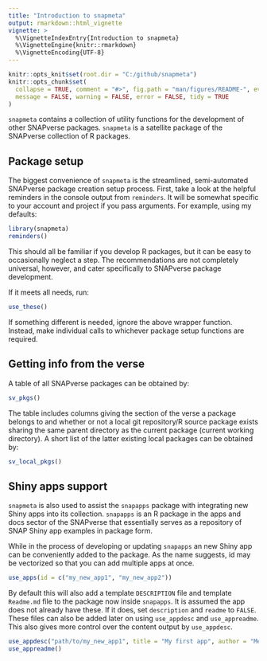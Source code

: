 ```yaml
---
title: "Introduction to snapmeta"
output: rmarkdown::html_vignette
vignette: >
  %\VignetteIndexEntry{Introduction to snapmeta}
  %\VignetteEngine{knitr::rmarkdown}
  %\VignetteEncoding{UTF-8}
---
```


```r
knitr::opts_knit$set(root.dir = "C:/github/snapmeta")
knitr::opts_chunk$set(
  collapse = TRUE, comment = "#>", fig.path = "man/figures/README-", eval = TRUE,
  message = FALSE, warning = FALSE, error = FALSE, tidy = TRUE
)
```

`snapmeta` contains a collection of utility functions for the development of other SNAPverse packages.
`snapmeta` is a satellite package of the SNAPverse collection of R packages.

## Package setup

The biggest convenience of `snapmeta` is the streamlined, semi-automated SNAPverse package creation setup process.
First, take a look at the helpful reminders in the console output from `reminders`.
It will be somewhat specific to your account and project if you pass arguments.
For example, using my defaults:

```r
library(snapmeta)
reminders()
```

This should all be familiar if you develop R packages, but it can be easy to occasionally neglect a step.
The recommendations are not completely universal, however, and cater specifically to SNAPverse package development.

If it meets all needs, run:

```r
use_these()
```

If something different is needed, ignore the above wrapper function.
Instead, make individual calls to whichever package setup functions are required.

## Getting info from the verse

A table of all SNAPverse packages can be obtained by:

```r
sv_pkgs()
```

The table includes columns giving the section of the verse a package belongs to and whether or not a local git repository/R source package
exists sharing the same parent directory as the current package (current working directory).
A short list of the latter existing local packages can be obtained by:

```r
sv_local_pkgs()
```

## Shiny apps support

`snapmeta` is also used to assist the `snapapps` package with integrating new Shiny apps into its collection. `snapapps` is an R package in the apps and docs sector of the SNAPverse that essentially serves as a repository of SNAP Shiny app examples in package form.

While in the process of developing or updating `snapapps` an new Shiny app can be conveniently added to the package.
As the name suggests, id may be vectorized so that you can add multiple apps at once.

```r
use_apps(id = c("my_new_app1", "my_new_app2"))
```

By default this will also add a template `DESCRIPTION` file and template `Readme.md` file to the package now inside `snapapps`.
It is assumed the app does not already have these. If it does, set `description` and `readme` to `FALSE`.
These files can also be added later on using `use_appdesc` and `use_appreadme`.
This also gives more control over the content output by `use_appdesc`.

```r
use_appdesc("path/to/my_new_app1", title = "My first app", author = "Me", url = "example.com", tags = c("data analysis", "graphing"))
use_appreadme()
```
